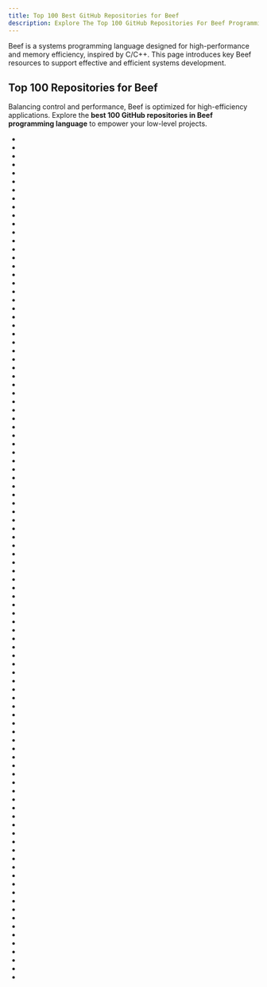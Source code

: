 ```yaml
---
title: Top 100 Best GitHub Repositories for Beef
description: Explore The Top 100 GitHub Repositories For Beef Programming Languages Listed Ranked By Most Stargazers And Forks By GitHub Community.
---
```


Beef is a systems programming language designed for high-performance and memory efficiency, inspired by C/C++. This page introduces key Beef resources to support effective and efficient systems development.

## Top 100 Repositories for Beef

Balancing control and performance, Beef is optimized for high-efficiency applications. Explore the **best 100 GitHub repositories in Beef programming language** to empower your low-level projects.

- <Badge owner="jangxue" repoName="tsing-font" stars="https://img.shields.io/github/stars/jangxue/tsing-font?style=flat&logoSize=auto" forks="https://img.shields.io/github/forks/jangxue/tsing-font?style=flat&logoSize=auto"/>
- <Badge owner="MaddyThorson" repoName="StrawberryBF" stars="https://img.shields.io/github/stars/MaddyThorson/StrawberryBF?style=flat&logoSize=auto" forks="https://img.shields.io/github/forks/MaddyThorson/StrawberryBF?style=flat&logoSize=auto"/>
- <Badge owner="M0n7y5" repoName="raylib-beef" stars="https://img.shields.io/github/stars/M0n7y5/raylib-beef?style=flat&logoSize=auto" forks="https://img.shields.io/github/forks/M0n7y5/raylib-beef?style=flat&logoSize=auto"/>
- <Badge owner="rfg-modding" repoName="Nanoforge" stars="https://img.shields.io/github/stars/rfg-modding/Nanoforge?style=flat&logoSize=auto" forks="https://img.shields.io/github/forks/rfg-modding/Nanoforge?style=flat&logoSize=auto"/>
- <Badge owner="EinScott" repoName="Pile" stars="https://img.shields.io/github/stars/EinScott/Pile?style=flat&logoSize=auto" forks="https://img.shields.io/github/forks/EinScott/Pile?style=flat&logoSize=auto"/>
- <Badge owner="FranklyGD" repoName="Spyro-Scope" stars="https://img.shields.io/github/stars/FranklyGD/Spyro-Scope?style=flat&logoSize=auto" forks="https://img.shields.io/github/forks/FranklyGD/Spyro-Scope?style=flat&logoSize=auto"/>
- <Badge owner="bfiete" repoName="iStats" stars="https://img.shields.io/github/stars/bfiete/iStats?style=flat&logoSize=auto" forks="https://img.shields.io/github/forks/bfiete/iStats?style=flat&logoSize=auto"/>
- <Badge owner="RogueMacro" repoName="imgui-beef" stars="https://img.shields.io/github/stars/RogueMacro/imgui-beef?style=flat&logoSize=auto" forks="https://img.shields.io/github/forks/RogueMacro/imgui-beef?style=flat&logoSize=auto"/>
- <Badge owner="artsy" repoName="Artsy-OSSUIFonts" stars="https://img.shields.io/github/stars/artsy/Artsy-OSSUIFonts?style=flat&logoSize=auto" forks="https://img.shields.io/github/forks/artsy/Artsy-OSSUIFonts?style=flat&logoSize=auto"/>
- <Badge owner="MineGame159" repoName="glfw-beef" stars="https://img.shields.io/github/stars/MineGame159/glfw-beef?style=flat&logoSize=auto" forks="https://img.shields.io/github/forks/MineGame159/glfw-beef?style=flat&logoSize=auto"/>
- <Badge owner="jazzbre" repoName="bgfx-beef" stars="https://img.shields.io/github/stars/jazzbre/bgfx-beef?style=flat&logoSize=auto" forks="https://img.shields.io/github/forks/jazzbre/bgfx-beef?style=flat&logoSize=auto"/>
- <Badge owner="EinScott" repoName="bon" stars="https://img.shields.io/github/stars/EinScott/bon?style=flat&logoSize=auto" forks="https://img.shields.io/github/forks/EinScott/bon?style=flat&logoSize=auto"/>
- <Badge owner="Starpelly" repoName="raylib-beef" stars="https://img.shields.io/github/stars/Starpelly/raylib-beef?style=flat&logoSize=auto" forks="https://img.shields.io/github/forks/Starpelly/raylib-beef?style=flat&logoSize=auto"/>
- <Badge owner="jazzbre" repoName="box2d-beef" stars="https://img.shields.io/github/stars/jazzbre/box2d-beef?style=flat&logoSize=auto" forks="https://img.shields.io/github/forks/jazzbre/box2d-beef?style=flat&logoSize=auto"/>
- <Badge owner="SteveSmithSoftware" repoName="Mince" stars="https://img.shields.io/github/stars/SteveSmithSoftware/Mince?style=flat&logoSize=auto" forks="https://img.shields.io/github/forks/SteveSmithSoftware/Mince?style=flat&logoSize=auto"/>
- <Badge owner="aharabada" repoName="directx-beef" stars="https://img.shields.io/github/stars/aharabada/directx-beef?style=flat&logoSize=auto" forks="https://img.shields.io/github/forks/aharabada/directx-beef?style=flat&logoSize=auto"/>
- <Badge owner="kumikumi" repoName="Ultralight-beef" stars="https://img.shields.io/github/stars/kumikumi/Ultralight-beef?style=flat&logoSize=auto" forks="https://img.shields.io/github/forks/kumikumi/Ultralight-beef?style=flat&logoSize=auto"/>
- <Badge owner="LauraRozier" repoName="Beef-Net" stars="https://img.shields.io/github/stars/LauraRozier/Beef-Net?style=flat&logoSize=auto" forks="https://img.shields.io/github/forks/LauraRozier/Beef-Net?style=flat&logoSize=auto"/>
- <Badge owner="blat-blatnik" repoName="BeefWin32" stars="https://img.shields.io/github/stars/blat-blatnik/BeefWin32?style=flat&logoSize=auto" forks="https://img.shields.io/github/forks/blat-blatnik/BeefWin32?style=flat&logoSize=auto"/>
- <Badge owner="xposure" repoName="Atma.Json" stars="https://img.shields.io/github/stars/xposure/Atma.Json?style=flat&logoSize=auto" forks="https://img.shields.io/github/forks/xposure/Atma.Json?style=flat&logoSize=auto"/>
- <Badge owner="LauraRozier" repoName="lua-beef" stars="https://img.shields.io/github/stars/LauraRozier/lua-beef?style=flat&logoSize=auto" forks="https://img.shields.io/github/forks/LauraRozier/lua-beef?style=flat&logoSize=auto"/>
- <Badge owner="jayrulez" repoName="Bulkan" stars="https://img.shields.io/github/stars/jayrulez/Bulkan?style=flat&logoSize=auto" forks="https://img.shields.io/github/forks/jayrulez/Bulkan?style=flat&logoSize=auto"/>
- <Badge owner="MineGame159" repoName="BeefSFML" stars="https://img.shields.io/github/stars/MineGame159/BeefSFML?style=flat&logoSize=auto" forks="https://img.shields.io/github/forks/MineGame159/BeefSFML?style=flat&logoSize=auto"/>
- <Badge owner="RogueMacro" repoName="grill" stars="https://img.shields.io/github/stars/RogueMacro/grill?style=flat&logoSize=auto" forks="https://img.shields.io/github/forks/RogueMacro/grill?style=flat&logoSize=auto"/>
- <Badge owner="hermansimensen" repoName="SourceBeef" stars="https://img.shields.io/github/stars/hermansimensen/SourceBeef?style=flat&logoSize=auto" forks="https://img.shields.io/github/forks/hermansimensen/SourceBeef?style=flat&logoSize=auto"/>
- <Badge owner="RogueMacro" repoName="serialize" stars="https://img.shields.io/github/stars/RogueMacro/serialize?style=flat&logoSize=auto" forks="https://img.shields.io/github/forks/RogueMacro/serialize?style=flat&logoSize=auto"/>
- <Badge owner="kevinberonilla" repoName="seiden-sans" stars="https://img.shields.io/github/stars/kevinberonilla/seiden-sans?style=flat&logoSize=auto" forks="https://img.shields.io/github/forks/kevinberonilla/seiden-sans?style=flat&logoSize=auto"/>
- <Badge owner="StbBeef" repoName="StbImageBeef" stars="https://img.shields.io/github/stars/StbBeef/StbImageBeef?style=flat&logoSize=auto" forks="https://img.shields.io/github/forks/StbBeef/StbImageBeef?style=flat&logoSize=auto"/>
- <Badge owner="FantyEngine" repoName="Fanty" stars="https://img.shields.io/github/stars/FantyEngine/Fanty?style=flat&logoSize=auto" forks="https://img.shields.io/github/forks/FantyEngine/Fanty?style=flat&logoSize=auto"/>
- <Badge owner="jayrulez" repoName="Win32-Beef" stars="https://img.shields.io/github/stars/jayrulez/Win32-Beef?style=flat&logoSize=auto" forks="https://img.shields.io/github/forks/jayrulez/Win32-Beef?style=flat&logoSize=auto"/>
- <Badge owner="EinScott" repoName="stb_beef" stars="https://img.shields.io/github/stars/EinScott/stb_beef?style=flat&logoSize=auto" forks="https://img.shields.io/github/forks/EinScott/stb_beef?style=flat&logoSize=auto"/>
- <Badge owner="MineGame159" repoName="imgui-vulkan-beef" stars="https://img.shields.io/github/stars/MineGame159/imgui-vulkan-beef?style=flat&logoSize=auto" forks="https://img.shields.io/github/forks/MineGame159/imgui-vulkan-beef?style=flat&logoSize=auto"/>
- <Badge owner="jazzbre" repoName="imguibgfx-beef" stars="https://img.shields.io/github/stars/jazzbre/imguibgfx-beef?style=flat&logoSize=auto" forks="https://img.shields.io/github/forks/jazzbre/imguibgfx-beef?style=flat&logoSize=auto"/>
- <Badge owner="EinScott" repoName="FastNoise_Beef" stars="https://img.shields.io/github/stars/EinScott/FastNoise_Beef?style=flat&logoSize=auto" forks="https://img.shields.io/github/forks/EinScott/FastNoise_Beef?style=flat&logoSize=auto"/>
- <Badge owner="aharabada" repoName="glitchy-engine-beef" stars="https://img.shields.io/github/stars/aharabada/glitchy-engine-beef?style=flat&logoSize=auto" forks="https://img.shields.io/github/forks/aharabada/glitchy-engine-beef?style=flat&logoSize=auto"/>
- <Badge owner="LauraRozier" repoName="Xml-Beef" stars="https://img.shields.io/github/stars/LauraRozier/Xml-Beef?style=flat&logoSize=auto" forks="https://img.shields.io/github/forks/LauraRozier/Xml-Beef?style=flat&logoSize=auto"/>
- <Badge owner="jazzbre" repoName="minicoro-beef" stars="https://img.shields.io/github/stars/jazzbre/minicoro-beef?style=flat&logoSize=auto" forks="https://img.shields.io/github/forks/jazzbre/minicoro-beef?style=flat&logoSize=auto"/>
- <Badge owner="zerkawei" repoName="Collagen" stars="https://img.shields.io/github/stars/zerkawei/Collagen?style=flat&logoSize=auto" forks="https://img.shields.io/github/forks/zerkawei/Collagen?style=flat&logoSize=auto"/>
- <Badge owner="EinScott" repoName="json" stars="https://img.shields.io/github/stars/EinScott/json?style=flat&logoSize=auto" forks="https://img.shields.io/github/forks/EinScott/json?style=flat&logoSize=auto"/>
- <Badge owner="RogueMacro" repoName="Steak.Logging" stars="https://img.shields.io/github/stars/RogueMacro/Steak.Logging?style=flat&logoSize=auto" forks="https://img.shields.io/github/forks/RogueMacro/Steak.Logging?style=flat&logoSize=auto"/>
- <Badge owner="hermansimensen" repoName="BeefUI" stars="https://img.shields.io/github/stars/hermansimensen/BeefUI?style=flat&logoSize=auto" forks="https://img.shields.io/github/forks/hermansimensen/BeefUI?style=flat&logoSize=auto"/>
- <Badge owner="Cooljackup" repoName="Spyro-Double-Jump-Patcher" stars="https://img.shields.io/github/stars/Cooljackup/Spyro-Double-Jump-Patcher?style=flat&logoSize=auto" forks="https://img.shields.io/github/forks/Cooljackup/Spyro-Double-Jump-Patcher?style=flat&logoSize=auto"/>
- <Badge owner="jazzbre" repoName="Chipmunk2D-beef" stars="https://img.shields.io/github/stars/jazzbre/Chipmunk2D-beef?style=flat&logoSize=auto" forks="https://img.shields.io/github/forks/jazzbre/Chipmunk2D-beef?style=flat&logoSize=auto"/>
- <Badge owner="jayrulez" repoName="Dxc-Beef" stars="https://img.shields.io/github/stars/jayrulez/Dxc-Beef?style=flat&logoSize=auto" forks="https://img.shields.io/github/forks/jayrulez/Dxc-Beef?style=flat&logoSize=auto"/>
- <Badge owner="bfiete" repoName="UnrealEngine" stars="https://img.shields.io/github/stars/bfiete/UnrealEngine?style=flat&logoSize=auto" forks="https://img.shields.io/github/forks/bfiete/UnrealEngine?style=flat&logoSize=auto"/>
- <Badge owner="hermansimensen" repoName="gtk-beef" stars="https://img.shields.io/github/stars/hermansimensen/gtk-beef?style=flat&logoSize=auto" forks="https://img.shields.io/github/forks/hermansimensen/gtk-beef?style=flat&logoSize=auto"/>
- <Badge owner="jazzbre" repoName="BeefLangAndroidTester" stars="https://img.shields.io/github/stars/jazzbre/BeefLangAndroidTester?style=flat&logoSize=auto" forks="https://img.shields.io/github/forks/jazzbre/BeefLangAndroidTester?style=flat&logoSize=auto"/>
- <Badge owner="intrpr" repoName="stokoe-font" stars="https://img.shields.io/github/stars/intrpr/stokoe-font?style=flat&logoSize=auto" forks="https://img.shields.io/github/forks/intrpr/stokoe-font?style=flat&logoSize=auto"/>
- <Badge owner="disarray2077" repoName="BeefFNT" stars="https://img.shields.io/github/stars/disarray2077/BeefFNT?style=flat&logoSize=auto" forks="https://img.shields.io/github/forks/disarray2077/BeefFNT?style=flat&logoSize=auto"/>
- <Badge owner="vinorodrigues" repoName="font-aurebesh" stars="https://img.shields.io/github/stars/vinorodrigues/font-aurebesh?style=flat&logoSize=auto" forks="https://img.shields.io/github/forks/vinorodrigues/font-aurebesh?style=flat&logoSize=auto"/>
- <Badge owner="LauraRozier" repoName="Beef-OpenSSL" stars="https://img.shields.io/github/stars/LauraRozier/Beef-OpenSSL?style=flat&logoSize=auto" forks="https://img.shields.io/github/forks/LauraRozier/Beef-OpenSSL?style=flat&logoSize=auto"/>
- <Badge owner="aharabada" repoName="NetHostBeef" stars="https://img.shields.io/github/stars/aharabada/NetHostBeef?style=flat&logoSize=auto" forks="https://img.shields.io/github/forks/aharabada/NetHostBeef?style=flat&logoSize=auto"/>
- <Badge owner="seanpm2001" repoName="Learn-Beef" stars="https://img.shields.io/github/stars/seanpm2001/Learn-Beef?style=flat&logoSize=auto" forks="https://img.shields.io/github/forks/seanpm2001/Learn-Beef?style=flat&logoSize=auto"/>
- <Badge owner="LauraRozier" repoName="System.Caching" stars="https://img.shields.io/github/stars/LauraRozier/System.Caching?style=flat&logoSize=auto" forks="https://img.shields.io/github/forks/LauraRozier/System.Caching?style=flat&logoSize=auto"/>
- <Badge owner="sidx64" repoName="mac-development-config" stars="https://img.shields.io/github/stars/sidx64/mac-development-config?style=flat&logoSize=auto" forks="https://img.shields.io/github/forks/sidx64/mac-development-config?style=flat&logoSize=auto"/>
- <Badge owner="disarray2077" repoName="FFmpeg-Beef" stars="https://img.shields.io/github/stars/disarray2077/FFmpeg-Beef?style=flat&logoSize=auto" forks="https://img.shields.io/github/forks/disarray2077/FFmpeg-Beef?style=flat&logoSize=auto"/>
- <Badge owner="BradFitz66" repoName="BeefBoy" stars="https://img.shields.io/github/stars/BradFitz66/BeefBoy?style=flat&logoSize=auto" forks="https://img.shields.io/github/forks/BradFitz66/BeefBoy?style=flat&logoSize=auto"/>
- <Badge owner="seanpm2001" repoName="SNU_2D_ProgrammingTools_IDE_Beef" stars="https://img.shields.io/github/stars/seanpm2001/SNU_2D_ProgrammingTools_IDE_Beef?style=flat&logoSize=auto" forks="https://img.shields.io/github/forks/seanpm2001/SNU_2D_ProgrammingTools_IDE_Beef?style=flat&logoSize=auto"/>
- <Badge owner="jazzbre" repoName="nativefiledialog-beef" stars="https://img.shields.io/github/stars/jazzbre/nativefiledialog-beef?style=flat&logoSize=auto" forks="https://img.shields.io/github/forks/jazzbre/nativefiledialog-beef?style=flat&logoSize=auto"/>
- <Badge owner="AmirArdroudi" repoName="Ari2D-Tutorial" stars="https://img.shields.io/github/stars/AmirArdroudi/Ari2D-Tutorial?style=flat&logoSize=auto" forks="https://img.shields.io/github/forks/AmirArdroudi/Ari2D-Tutorial?style=flat&logoSize=auto"/>
- <Badge owner="andreakarasho" repoName="beef-tinyxml2" stars="https://img.shields.io/github/stars/andreakarasho/beef-tinyxml2?style=flat&logoSize=auto" forks="https://img.shields.io/github/forks/andreakarasho/beef-tinyxml2?style=flat&logoSize=auto"/>
- <Badge owner="heisluft" repoName="discordsdk-beef" stars="https://img.shields.io/github/stars/heisluft/discordsdk-beef?style=flat&logoSize=auto" forks="https://img.shields.io/github/forks/heisluft/discordsdk-beef?style=flat&logoSize=auto"/>
- <Badge owner="MineGame159" repoName="wgpu-beef" stars="https://img.shields.io/github/stars/MineGame159/wgpu-beef?style=flat&logoSize=auto" forks="https://img.shields.io/github/forks/MineGame159/wgpu-beef?style=flat&logoSize=auto"/>
- <Badge owner="farism" repoName="Bench" stars="https://img.shields.io/github/stars/farism/Bench?style=flat&logoSize=auto" forks="https://img.shields.io/github/forks/farism/Bench?style=flat&logoSize=auto"/>
- <Badge owner="Eggy115" repoName="Beef" stars="https://img.shields.io/github/stars/Eggy115/Beef?style=flat&logoSize=auto" forks="https://img.shields.io/github/forks/Eggy115/Beef?style=flat&logoSize=auto"/>
- <Badge owner="jayrulez" repoName="Sphenery" stars="https://img.shields.io/github/stars/jayrulez/Sphenery?style=flat&logoSize=auto" forks="https://img.shields.io/github/forks/jayrulez/Sphenery?style=flat&logoSize=auto"/>
- <Badge owner="M0n7y5" repoName="BeefVMTShadow" stars="https://img.shields.io/github/stars/M0n7y5/BeefVMTShadow?style=flat&logoSize=auto" forks="https://img.shields.io/github/forks/M0n7y5/BeefVMTShadow?style=flat&logoSize=auto"/>
- <Badge owner="kidfearless" repoName="BeefLangStuff" stars="https://img.shields.io/github/stars/kidfearless/BeefLangStuff?style=flat&logoSize=auto" forks="https://img.shields.io/github/forks/kidfearless/BeefLangStuff?style=flat&logoSize=auto"/>
- <Badge owner="blat-blatnik" repoName="FlappyCow" stars="https://img.shields.io/github/stars/blat-blatnik/FlappyCow?style=flat&logoSize=auto" forks="https://img.shields.io/github/forks/blat-blatnik/FlappyCow?style=flat&logoSize=auto"/>
- <Badge owner="hunterbridges" repoName="BeefStaticLibTest" stars="https://img.shields.io/github/stars/hunterbridges/BeefStaticLibTest?style=flat&logoSize=auto" forks="https://img.shields.io/github/forks/hunterbridges/BeefStaticLibTest?style=flat&logoSize=auto"/>
- <Badge owner="M0n7y5" repoName="BeefRETools" stars="https://img.shields.io/github/stars/M0n7y5/BeefRETools?style=flat&logoSize=auto" forks="https://img.shields.io/github/forks/M0n7y5/BeefRETools?style=flat&logoSize=auto"/>
- <Badge owner="ShootMe" repoName="MobiusCribbageSolver" stars="https://img.shields.io/github/stars/ShootMe/MobiusCribbageSolver?style=flat&logoSize=auto" forks="https://img.shields.io/github/forks/ShootMe/MobiusCribbageSolver?style=flat&logoSize=auto"/>
- <Badge owner="RogueMacro" repoName="TailTrace" stars="https://img.shields.io/github/stars/RogueMacro/TailTrace?style=flat&logoSize=auto" forks="https://img.shields.io/github/forks/RogueMacro/TailTrace?style=flat&logoSize=auto"/>
- <Badge owner="RogueMacro" repoName="json" stars="https://img.shields.io/github/stars/RogueMacro/json?style=flat&logoSize=auto" forks="https://img.shields.io/github/forks/RogueMacro/json?style=flat&logoSize=auto"/>
- <Badge owner="jayrulez" repoName="Sedulous" stars="https://img.shields.io/github/stars/jayrulez/Sedulous?style=flat&logoSize=auto" forks="https://img.shields.io/github/forks/jayrulez/Sedulous?style=flat&logoSize=auto"/>
- <Badge owner="hibara" repoName="SHCode-JP-Zen-Haku" stars="https://img.shields.io/github/stars/hibara/SHCode-JP-Zen-Haku?style=flat&logoSize=auto" forks="https://img.shields.io/github/forks/hibara/SHCode-JP-Zen-Haku?style=flat&logoSize=auto"/>
- <Badge owner="M0n7y5" repoName="beeflog" stars="https://img.shields.io/github/stars/M0n7y5/beeflog?style=flat&logoSize=auto" forks="https://img.shields.io/github/forks/M0n7y5/beeflog?style=flat&logoSize=auto"/>
- <Badge owner="M0n7y5" repoName="beeftweener" stars="https://img.shields.io/github/stars/M0n7y5/beeftweener?style=flat&logoSize=auto" forks="https://img.shields.io/github/forks/M0n7y5/beeftweener?style=flat&logoSize=auto"/>
- <Badge owner="hermansimensen" repoName="gravy" stars="https://img.shields.io/github/stars/hermansimensen/gravy?style=flat&logoSize=auto" forks="https://img.shields.io/github/forks/hermansimensen/gravy?style=flat&logoSize=auto"/>
- <Badge owner="kumikumi" repoName="Ultralight-beef-samples" stars="https://img.shields.io/github/stars/kumikumi/Ultralight-beef-samples?style=flat&logoSize=auto" forks="https://img.shields.io/github/forks/kumikumi/Ultralight-beef-samples?style=flat&logoSize=auto"/>
- <Badge owner="pJotoro" repoName="cute-c2-beef-bindings" stars="https://img.shields.io/github/stars/pJotoro/cute-c2-beef-bindings?style=flat&logoSize=auto" forks="https://img.shields.io/github/forks/pJotoro/cute-c2-beef-bindings?style=flat&logoSize=auto"/>
- <Badge owner="Jdsle" repoName="RSDKv5-GameAPI-Ex" stars="https://img.shields.io/github/stars/Jdsle/RSDKv5-GameAPI-Ex?style=flat&logoSize=auto" forks="https://img.shields.io/github/forks/Jdsle/RSDKv5-GameAPI-Ex?style=flat&logoSize=auto"/>
- <Badge owner="bfiete" repoName="TermBuddy" stars="https://img.shields.io/github/stars/bfiete/TermBuddy?style=flat&logoSize=auto" forks="https://img.shields.io/github/forks/bfiete/TermBuddy?style=flat&logoSize=auto"/>
- <Badge owner="disarray2077" repoName="BeefSerializer" stars="https://img.shields.io/github/stars/disarray2077/BeefSerializer?style=flat&logoSize=auto" forks="https://img.shields.io/github/forks/disarray2077/BeefSerializer?style=flat&logoSize=auto"/>
- <Badge owner="Moneyl" repoName="GDNativeBeef" stars="https://img.shields.io/github/stars/Moneyl/GDNativeBeef?style=flat&logoSize=auto" forks="https://img.shields.io/github/forks/Moneyl/GDNativeBeef?style=flat&logoSize=auto"/>
- <Badge owner="Moneyl" repoName="ZlibBeef" stars="https://img.shields.io/github/stars/Moneyl/ZlibBeef?style=flat&logoSize=auto" forks="https://img.shields.io/github/forks/Moneyl/ZlibBeef?style=flat&logoSize=auto"/>
- <Badge owner="DerTee" repoName="WeekendRaytracerWithBeef" stars="https://img.shields.io/github/stars/DerTee/WeekendRaytracerWithBeef?style=flat&logoSize=auto" forks="https://img.shields.io/github/forks/DerTee/WeekendRaytracerWithBeef?style=flat&logoSize=auto"/>
- <Badge owner="wolfmanfp" repoName="hello-world" stars="https://img.shields.io/github/stars/wolfmanfp/hello-world?style=flat&logoSize=auto" forks="https://img.shields.io/github/forks/wolfmanfp/hello-world?style=flat&logoSize=auto"/>
- <Badge owner="r1shavd" repoName="git-commits-bomber-test-2" stars="https://img.shields.io/github/stars/r1shavd/git-commits-bomber-test-2?style=flat&logoSize=auto" forks="https://img.shields.io/github/forks/r1shavd/git-commits-bomber-test-2?style=flat&logoSize=auto"/>
- <Badge owner="rfg-modding" repoName="RfgNetworking" stars="https://img.shields.io/github/stars/rfg-modding/RfgNetworking?style=flat&logoSize=auto" forks="https://img.shields.io/github/forks/rfg-modding/RfgNetworking?style=flat&logoSize=auto"/>
- <Badge owner="droptear" repoName="Rockfall" stars="https://img.shields.io/github/stars/droptear/Rockfall?style=flat&logoSize=auto" forks="https://img.shields.io/github/forks/droptear/Rockfall?style=flat&logoSize=auto"/>
- <Badge owner="Verdagon" repoName="IncendianFalls" stars="https://img.shields.io/github/stars/Verdagon/IncendianFalls?style=flat&logoSize=auto" forks="https://img.shields.io/github/forks/Verdagon/IncendianFalls?style=flat&logoSize=auto"/>
- <Badge owner="bfiete" repoName="iBuddy" stars="https://img.shields.io/github/stars/bfiete/iBuddy?style=flat&logoSize=auto" forks="https://img.shields.io/github/forks/bfiete/iBuddy?style=flat&logoSize=auto"/>
- <Badge owner="MoshiBar" repoName="spine-beef" stars="https://img.shields.io/github/stars/MoshiBar/spine-beef?style=flat&logoSize=auto" forks="https://img.shields.io/github/forks/MoshiBar/spine-beef?style=flat&logoSize=auto"/>
- <Badge owner="farism" repoName="try-beef" stars="https://img.shields.io/github/stars/farism/try-beef?style=flat&logoSize=auto" forks="https://img.shields.io/github/forks/farism/try-beef?style=flat&logoSize=auto"/>
- <Badge owner="farism" repoName="RGBeef" stars="https://img.shields.io/github/stars/farism/RGBeef?style=flat&logoSize=auto" forks="https://img.shields.io/github/forks/farism/RGBeef?style=flat&logoSize=auto"/>
- <Badge owner="M0n7y5" repoName="BJSON" stars="https://img.shields.io/github/stars/M0n7y5/BJSON?style=flat&logoSize=auto" forks="https://img.shields.io/github/forks/M0n7y5/BJSON?style=flat&logoSize=auto"/>
- <Badge owner="M0n7y5" repoName="CommanderFX" stars="https://img.shields.io/github/stars/M0n7y5/CommanderFX?style=flat&logoSize=auto" forks="https://img.shields.io/github/forks/M0n7y5/CommanderFX?style=flat&logoSize=auto"/>
- <Badge owner="EinScott" repoName="necrocard" stars="https://img.shields.io/github/stars/EinScott/necrocard?style=flat&logoSize=auto" forks="https://img.shields.io/github/forks/EinScott/necrocard?style=flat&logoSize=auto"/>
- <Badge owner="jazzbre" repoName="jazzutils-beef" stars="https://img.shields.io/github/stars/jazzbre/jazzutils-beef?style=flat&logoSize=auto" forks="https://img.shields.io/github/forks/jazzbre/jazzutils-beef?style=flat&logoSize=auto"/>
